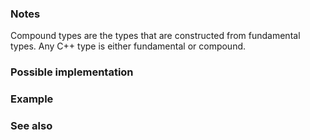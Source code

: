 {{cpp/types/traits/is|1=is_compound
|description= 
If {{tt|T}} is a compound type (that is, array, function, object pointer, function pointer, member object pointer, member function pointer, reference, class, union, or enumeration, including any cv-qualified variants), provides the member constant {{tt|value}} equal {{c|true}}. For any other type, {{tt|value}} is {{c|false}}.
|inherit_desc={{tt|T}} is a compound type
}}

===Notes===
Compound types are the types that are constructed from fundamental types. Any C++ type is either fundamental or compound.

===Possible implementation===
{{eq fun
|1=
template&lt;class T&gt;
struct is_compound : std::integral_constant&lt;bool, !std::is_fundamental&lt;T&gt;::value&gt; {};
}}

===Example===
{{example
|code=
#include &lt;type_traits&gt;
#include &lt;iostream&gt;

static_assert(not std::is_compound_v&lt;int&gt;);
static_assert(std::is_compound_v&lt;int*&gt;);
static_assert(std::is_compound_v&lt;int&amp;&gt;);

void f();
static_assert(std::is_compound_v&lt;decltype(f)&gt;);
static_assert(std::is_compound_v&lt;decltype(&amp;f)&gt;);

static_assert(std::is_compound_v&lt;char[100]&gt;);

class C {};
static_assert(std::is_compound_v&lt;C&gt;);

union U {};
static_assert(std::is_compound_v&lt;U&gt;);

enum struct E { e };
static_assert(std::is_compound_v&lt;E&gt;);
static_assert(std::is_compound_v&lt;decltype(E::e)&gt;);

struct S
{
    int i : 8;
    int j;
    void foo();
};
static_assert(not std::is_compound_v&lt;decltype(S::i)&gt;);
static_assert(not std::is_compound_v&lt;decltype(S::j)&gt;);
static_assert(std::is_compound_v&lt;decltype(&amp;S::j)&gt;);
static_assert(std::is_compound_v&lt;decltype(&amp;S::foo)&gt;);

int main()
{
    std::cout &lt;&lt; "All checks have passed\n";
}
}}

===See also===
{{dsc begin}}
{{dsc inc|cpp/types/dsc is_fundamental}}
{{dsc inc|cpp/types/dsc is_scalar}}
{{dsc inc|cpp/types/dsc is_object}}
{{dsc inc|cpp/types/dsc is_array}}

{{dsc end}}

{{langlinks|de|es|fr|it|ja|pt|ru|zh}}